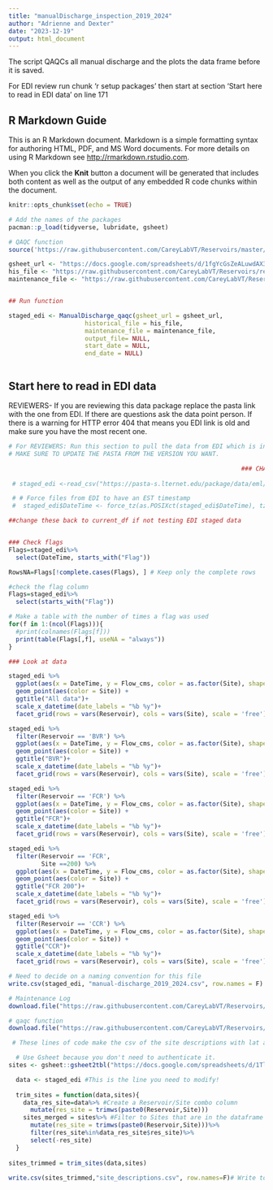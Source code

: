 ```yaml
---
title: "manualDischarge_inspection_2019_2024"
author: "Adrienne and Dexter"
date: "2023-12-19"
output: html_document
---
```


The script QAQCs all manual discharge and the plots the data frame before it is saved. 

For EDI review run chunk 'r setup packages' then start at section 'Start here to read in EDI data' on line 171

## R Markdown Guide

This is an R Markdown document. Markdown is a simple formatting syntax for authoring HTML, PDF, and MS Word documents. For more details on using R Markdown see <http://rmarkdown.rstudio.com>.

When you click the **Knit** button a document will be generated that includes both content as well as the output of any embedded R code chunks within the document.

```r

knitr::opts_chunk$set(echo = TRUE)

# Add the names of the packages 
pacman::p_load(tidyverse, lubridate, gsheet)

# QAQC function
source('https://raw.githubusercontent.com/CareyLabVT/Reservoirs/master/Scripts/L1_functions/manual_discharge_create.R')

```



```r


gsheet_url <- "https://docs.google.com/spreadsheets/d/1fgYcGsZeALuwdAX3H0UeA3u57zKsuqTkouh2bxuBTKw/"
his_file <- "https://raw.githubusercontent.com/CareyLabVT/Reservoirs/refs/heads/master/Data/DataNotYetUploadedToEDI/Raw_Discharge/manual_discharge_historical_saltslug_velocity_2019_2022.csv"
maintenance_file <- "https://raw.githubusercontent.com/CareyLabVT/Reservoirs/refs/heads/master/Data/DataNotYetUploadedToEDI/Raw_Discharge/ManualDischarge_Maintenance_Log.csv"


## Run function

staged_edi <- ManualDischarge_qaqc(gsheet_url = gsheet_url, 
                     historical_file = his_file,
                     maintenance_file = maintenance_file, 
                     output_file= NULL,
                     start_date = NULL,
                     end_date = NULL)



```


## Start here to read in EDI data 

REVIEWERS- If you are reviewing this data package replace the pasta link with the one from EDI. If there are questions ask the data point person. If there is a warning for HTTP error 404 that means you EDI link is old and make sure you have the most recent one. 


```r


# For REVIEWERS: Run this section to pull the data from EDI which is in staging as a check of the data.
# MAKE SURE TO UPDATE THE PASTA FROM THE VERSION YOU WANT. 

                                                                ### CHANGE THIS LINK BELOW 
                                                                             ##      
 # staged_edi <-read_csv("https://pasta-s.lternet.edu/package/data/eml/edi/1017/8/702d3b355854211a8dbb587094cfccb7")

 # # Force files from EDI to have an EST timestamp
 #  staged_edi$DateTime <- force_tz(as.POSIXct(staged_edi$DateTime), tzone = "American/New_York")

```


```r
##change these back to current_df if not testing EDI staged data


### Check flags 
Flags=staged_edi%>%
  select(DateTime, starts_with("Flag"))

RowsNA=Flags[!complete.cases(Flags), ] # Keep only the complete rows

#check the flag column
Flags=staged_edi%>%
  select(starts_with("Flag"))

# Make a table with the number of times a flag was used
for(f in 1:(ncol(Flags))){
  #print(colnames(Flags[f]))
  print(table(Flags[,f], useNA = "always"))
}
```

```r

### Look at data

staged_edi %>% 
  ggplot(aes(x = DateTime, y = Flow_cms, color = as.factor(Site), shape = as.factor(Flag_Flow_cms))) + 
  geom_point(aes(color = Site)) +
  ggtitle("All data")+
  scale_x_datetime(date_labels = "%b %y")+
  facet_grid(rows = vars(Reservoir), cols = vars(Site), scale = 'free')

staged_edi %>% 
  filter(Reservoir == 'BVR') %>% 
  ggplot(aes(x = DateTime, y = Flow_cms, color = as.factor(Site), shape = as.factor(Flag_Flow_cms))) + 
  geom_point(aes(color = Site)) +
  ggtitle("BVR")+
  scale_x_datetime(date_labels = "%b %y")+
  facet_grid(rows = vars(Reservoir), cols = vars(Site), scale = 'free')

staged_edi %>% 
  filter(Reservoir == 'FCR') %>% 
  ggplot(aes(x = DateTime, y = Flow_cms, color = as.factor(Site), shape = as.factor(Flag_Flow_cms))) + 
  geom_point(aes(color = Site)) +
  ggtitle("FCR")+
  scale_x_datetime(date_labels = "%b %y")+
  facet_grid(rows = vars(Reservoir), cols = vars(Site), scale = 'free')

staged_edi %>% 
  filter(Reservoir == 'FCR',
         Site ==200) %>% 
  ggplot(aes(x = DateTime, y = Flow_cms, color = as.factor(Site), shape = as.factor(Flag_Flow_cms))) + 
  geom_point(aes(color = Site)) +
  ggtitle("FCR 200")+
  scale_x_datetime(date_labels = "%b %y")+
  facet_grid(rows = vars(Reservoir), cols = vars(Site), scale = 'free')

staged_edi %>% 
  filter(Reservoir == 'CCR') %>% 
  ggplot(aes(x = DateTime, y = Flow_cms, color = as.factor(Site), shape = as.factor(Flag_Flow_cms))) + 
  geom_point(aes(color = Site)) +
  ggtitle("CCR")+
  scale_x_datetime(date_labels = "%b %y")+
  facet_grid(rows = vars(Reservoir), cols = vars(Site), scale = 'free')


```

```r

# Need to decide on a naming convention for this file
write.csv(staged_edi, "manual-discharge_2019_2024.csv", row.names = F)

```

```r

# Maintenance Log
download.file("https://raw.githubusercontent.com/CareyLabVT/Reservoirs/refs/heads/master/Data/DataNotYetUploadedToEDI/Raw_Discharge/ManualDischarge_Maintenance_Log.csv", "manual-discharge_maintenancelog_2019_2024.csv")

# qaqc function
download.file("https://raw.githubusercontent.com/CareyLabVT/Reservoirs/refs/heads/master/Scripts/L1_functions/manual_discharge_create.R", "manual-discharge_qaqc_2019_2024.R")

```



```r
 # These lines of code make the csv of the site descriptions with lat and long

  # Use Gsheet because you don't need to authenticate it. 
sites <- gsheet::gsheet2tbl("https://docs.google.com/spreadsheets/d/1TlQRdjmi_lzwFfQ6Ovv1CAozmCEkHumDmbg_L4A2e-8/edit#gid=1244423834")

  data <- staged_edi #This is the line you need to modify!
  
  trim_sites = function(data,sites){
    data_res_site=data%>% #Create a Reservoir/Site combo column
      mutate(res_site = trimws(paste0(Reservoir,Site)))
    sites_merged = sites%>% #Filter to Sites that are in the dataframe
      mutate(res_site = trimws(paste0(Reservoir,Site)))%>%
      filter(res_site%in%data_res_site$res_site)%>%
      select(-res_site)
  }
  
sites_trimmed = trim_sites(data,sites) 
  
write.csv(sites_trimmed,"site_descriptions.csv", row.names=F)# Write to file

```


